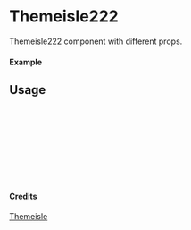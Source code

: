 
<Meta of={Themeisle222} title="Themeisle/Themeisle222" />

# Themeisle222

Themeisle222 component with different props.

#### Example

<Canvas of={Themeisle222.Primary} />

## Usage

```ts
import { Themeisle222 } from "yadl-ui";

const Example = () => {
  return (
      <Themeisle222 />
  );
};

export default Example;
```

#### Credits
[Themeisle](https://themeisle.com/illustrations)

